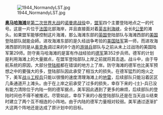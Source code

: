 [[Image:1944_NormandyLST.jpg|left]]

'''[[奥马哈海滩|奥马哈海滩]]'''是[[第二次世界大战|第二次世界大战]]的[[诺曼底战役|诺曼底战役]]中，[[同盟國_(第二次世界大戰)|盟军]]四个主要登陆地点之一的代号。这是一片位于[[法国|法国]]北部海岸，并且直接面对着[[英吉利海峡|英吉利海峡]]，全长8[[公里|公里]]的滩头。如果盟军能够控制这片海滩，那么海滩东部的[[英国|英国]]登陆部队与海滩西部的[[美国|美国]]登陆部队就能会師。进攻海滩东部的是久经战争考验的[[美国陆军|美国陆军]]第一师，而进攻海滩西部的则是从[[奥克角|奥克角]]调过来的8个连的[[游骑兵|游骑兵]]部队与之前从未上过战场的美国陆军第29师。防守奥马哈海滩的是富有作战经验的[[德军|德军]]第352步兵师。德军的计划是利用海滩上的大量据点，在盟军登陆部队上岸之前就将其击退。战斗中，由于导航系统的原因，大部分[[登陆舰|登陆舰]]都在错误的地方上了岸。防守海滩的德军也比美军预想之中的要强大的多，登陆部队因此承受了相当大的损失。在德军猛烈的炮火之下，美军[[工兵|战斗工程兵]]只能以很慢的速度清理海滩上的[[地雷|地雷]]，后续部队只能沿着区区几条通道开上滩头。由于在上岸之前承受了过多的损失，幸存下来的-{士}-兵已没有能力清除位于内陆一侧的德军据点，美军因此遇到了更多的麻烦，后续部队的登陆时间也不得不被推迟。尽管如此，幸存下来的小股登陆部队还是在当天战斗结束时建立了两个互不相连的小阵地。由于内陆的德军力量相对较弱。美军通过逐渐扩大这两个阵地还是达成了原计划中的目标。